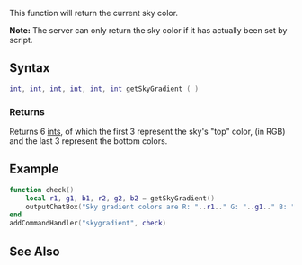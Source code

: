 
{{Server client function}}
This function will return the current sky color.

'''Note:''' The server can only return the sky color if it has actually been set by script.

==Syntax==
<syntaxhighlight lang="lua">
int, int, int, int, int, int getSkyGradient ( )
</syntaxhighlight> 

===Returns===
Returns 6 [[/int.md|ints]], of which the first 3 represent the sky's "top" color, (in RGB) and the last 3 represent the bottom colors.

==Example== 
<section name="Client" class="client" show="true">
<syntaxhighlight lang="lua">
function check()
	local r1, g1, b1, r2, g2, b2 = getSkyGradient()
	outputChatBox("Sky gradient colors are R: "..r1.." G: "..g1.." B: "..b1.." and R: "..r2.." G: "..g2.." B: "..b2)
end
addCommandHandler("skygradient", check)
</syntaxhighlight>
</section>

==See Also==
{{World functions}}